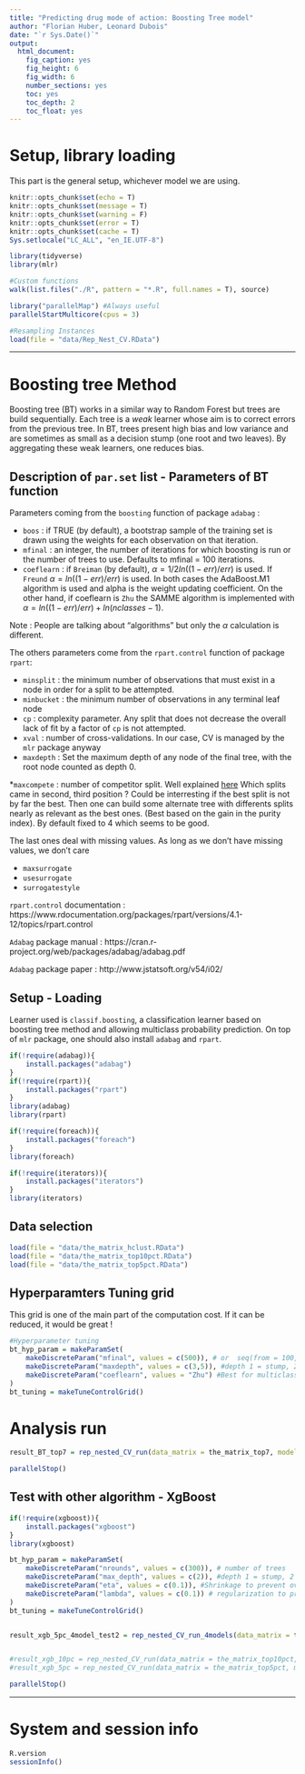 ```yaml
---
title: "Predicting drug mode of action: Boosting Tree model"
author: "Florian Huber, Leonard Dubois"
date: "`r Sys.Date()`"
output:
  html_document:
    fig_caption: yes
    fig_height: 6
    fig_width: 6
    number_sections: yes
    toc: yes
    toc_depth: 2
    toc_float: yes
---
```


# Setup, library loading

This part is the general setup, whichever model we are using.

```r
knitr::opts_chunk$set(echo = T)
knitr::opts_chunk$set(message = T)
knitr::opts_chunk$set(warning = F)
knitr::opts_chunk$set(error = T)
knitr::opts_chunk$set(cache = T)
Sys.setlocale("LC_ALL", "en_IE.UTF-8")

library(tidyverse)
library(mlr)

#Custom functions
walk(list.files("./R", pattern = "*.R", full.names = T), source)

library("parallelMap") #Always useful
parallelStartMulticore(cpus = 3)

#Resampling Instances
load(file = "data/Rep_Nest_CV.RData")

```

***

# Boosting tree Method

Boosting tree (BT) works in a similar way to Random Forest but trees are build sequentially. Each tree is a *weak* learner whose aim is to correct errors from the previous tree. In BT, trees present high bias and low variance and are sometimes as small as a decision stump (one root and two leaves). By aggregating these weak learners, one reduces bias.

## Description of `par.set` list - Parameters of BT function

Parameters coming from the `boosting` function of package `adabag` :

* `boos` : if TRUE (by default), a bootstrap sample of the training set is drawn using the weights for each observation on that iteration. 
* `mfinal` : an integer, the number of iterations for which boosting is run or the number of trees to use. Defaults to mfinal = 100 iterations.
* `coeflearn` : if `Breiman` (by default), $\alpha = 1/2ln((1-err)/err)$ is used. If `Freund`  $\alpha = ln((1-err)/err)$ is used. In both cases the AdaBoost.M1 algorithm is used and alpha is the weight updating coefficient. On the other hand, if coeflearn is `Zhu` the SAMME algorithm is implemented with $\alpha = ln((1-err)/err) + ln(nclasses-1)$.

Note : People are talking about "algorithms" but only the $\alpha$ calculation is different.

The others parameters come from the `rpart.control` function of package `rpart`:

* `minsplit` : the minimum number of observations that must exist in a node in order for a split to be attempted.
* `minbucket` : the minimum number of observations in any terminal leaf node
* `cp` : complexity parameter. Any split that does not decrease the overall lack of fit by a factor of `cp` is not attempted.
* `xval` : number of cross-validations. In our case, CV is managed by the `mlr` package anyway
* `maxdepth` : Set the maximum depth of any node of the final tree, with the root node counted as depth 0. 

*`maxcompete` : number of competitor split. Well explained [here](https://www.salford-systems.com/resources/webinars-tutorials/how-to/understanding-cart-splitters-competitors-and-surrogates)
Which splits came in second, third position ? Could be interresting if the best split is not by far the best. Then one can build some alternate tree with differents splits nearly as relevant as the best ones. (Best based on the gain in the purity index). By default fixed to 4 which seems to be good.

The last ones deal with missing values. As long as we don't have missing values, we don't care

* `maxsurrogate`
* `usesurrogate`
* `surrogatestyle`

`rpart.control` documentation : https://www.rdocumentation.org/packages/rpart/versions/4.1-12/topics/rpart.control

`Adabag` package manual : https://cran.r-project.org/web/packages/adabag/adabag.pdf

`Adabag` package paper : http://www.jstatsoft.org/v54/i02/



## Setup - Loading

Learner used is `classif.boosting`, a classification learner based on boosting tree method and allowing multiclass probability prediction.
On top of `mlr` package, one should also install `adabag` and `rpart`.

```r
if(!require(adabag)){
    install.packages("adabag")
}
if(!require(rpart)){
    install.packages("rpart")
}
library(adabag)
library(rpart)

if(!require(foreach)){
    install.packages("foreach")
}
library(foreach)

if(!require(iterators)){
    install.packages("iterators")
}
library(iterators)


```

## Data selection

```r
load(file = "data/the_matrix_hclust.RData")
load(file = "data/the_matrix_top10pct.RData")
load(file = "data/the_matrix_top5pct.RData")

```

## Hyperparamters Tuning grid

This grid is one of the main part of the computation cost. If it can be reduced, it would be great !

```r

#Hyperparameter tuning
bt_hyp_param = makeParamSet(
    makeDiscreteParam("mfinal", values = c(500)), # or  seq(from = 100, to = 400, by = 20)
    makeDiscreteParam("maxdepth", values = c(3,5)), #depth 1 = stump, 2 leaves for 4 classes, makes no sense 
    makeDiscreteParam("coeflearn", values = "Zhu") #Best for multiclass problem
)
bt_tuning = makeTuneControlGrid()


```

# Analysis run

```r

result_BT_top7 = rep_nested_CV_run(data_matrix = the_matrix_top7, model = "classif.boosting", rep_instance = Rep_Nest_CV_instance, run_hyp_param = bt_hyp_param, run_tuning = bt_tuning)

parallelStop()
```


## Test with other algorithm - XgBoost

```r

if(!require(xgboost)){
    install.packages("xgboost")
}
library(xgboost)

bt_hyp_param = makeParamSet(
    makeDiscreteParam("nrounds", values = c(300)), # number of trees
    makeDiscreteParam("max_depth", values = c(2)), #depth 1 = stump, 2 leaves for 4 classes, makes no sense 
    makeDiscreteParam("eta", values = c(0.1)), #Shrinkage to prevent overfitting
    makeDiscreteParam("lambda", values = c(0.1)) # regularization to prevent overfitting
)
bt_tuning = makeTuneControlGrid()


result_xgb_5pc_4model_test2 = rep_nested_CV_run_4models(data_matrix = the_matrix_top5pct, model = "classif.xgboost", rep_instance = Rep_Nest_CV_instance, run_hyp_param =  bt_hyp_param, run_tuning = bt_tuning)


#result_xgb_10pc = rep_nested_CV_run(data_matrix = the_matrix_top10pct, model = "classif.xgboost", rep_instance = Rep_Nest_CV_instance, run_hyp_param =  bt_hyp_param, run_tuning = bt_tuning)
#result_xgb_5pc = rep_nested_CV_run(data_matrix = the_matrix_top5pct, model = "classif.xgboost", rep_instance = Rep_Nest_CV_instance, run_hyp_param =  bt_hyp_param, run_tuning = bt_tuning)

parallelStop()
```



***

# System and session info

```r
R.version
sessionInfo()
```

